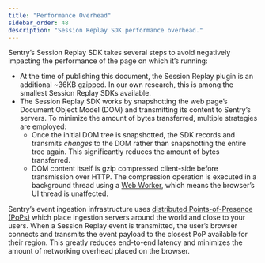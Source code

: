 ```yaml
---
title: "Performance Overhead"
sidebar_order: 48
description: "Session Replay SDK performance overhead."
---
```


<Include name="beta-note-session-replay.mdx" />

Sentry’s Session Replay SDK takes several steps to avoid negatively impacting the performance of the page on which it’s running:

- At the time of publishing this document, the Session Replay plugin is an additional ~36KB gzipped. In our own research, this is among the smallest Session Replay SDKs available.
- The Session Replay SDK works by snapshotting the web page’s Document Object Model (DOM) and transmitting its content to Sentry’s servers. To minimize the amount of bytes transferred, multiple strategies are employed:
    - Once the initial DOM tree is snapshotted, the SDK records and transmits *changes* to the DOM rather than snapshotting the entire tree again. This significantly reduces the amount of bytes transferred.
    - DOM content itself is gzip compressed client-side before transmission over HTTP. The compression operation is executed in a background thread using a [Web Worker](https://developer.mozilla.org/en-US/docs/Web/API/Web_Workers_API/Using_web_workers), which means the browser’s UI thread is unaffected.

Sentry’s event ingestion infrastructure uses [distributed Points-of-Presence (PoPs)](https://blog.sentry.io/2022/03/31/sentry-points-of-presence-how-we-built-a-distributed-ingestion/) which place ingestion servers around the world and close to your users. When a Session Replay event is transmitted, the user’s browser connects and transmits the event payload to the closest PoP available for their region. This greatly reduces end-to-end latency and minimizes the amount of networking overhead placed on the browser.
